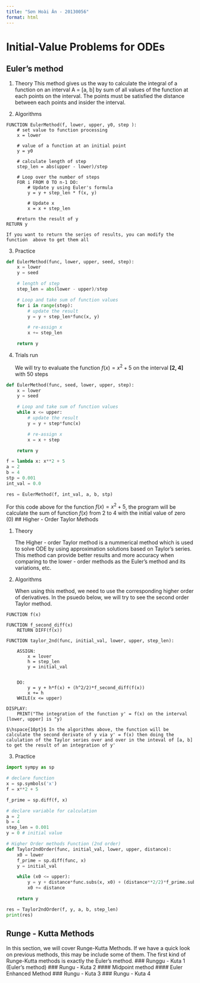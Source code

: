 ```yaml
---
title: "Sơn Hoài Ân - 20130056"
format: html
---
```


# Initial-Value Problems for ODEs

## Euler's method

1. Theory
    This method gives us the way to calculate the integral of a function on an interval A = [a, b] by sum of all values of the function at each points on the interval. The points must be satisfied the distance between each points and insider the interval.

2. Algorithms 

```pseudo
FUNCTION EulerMethod(f, lower, upper, y0, step ):
    # set value to function processing
    x = lower

    # value of a function at an initial point
    y = y0
    
    # calculate length of step
    step_len = abs(upper - lower)/step

    # Loop over the number of steps
    FOR i FROM 0 TO n-1 DO:
        # Update y using Euler's formula
        y = y + step_len * f(x, y)
        
        # Update x
        x = x + step_len

    #return the result of y
RETURN y 
```
    
    If you want to return the series of results, you can modify the  function  above to get them all

3. Practice \

```python
def EulerMethod(func, lower, upper, seed, step):
    x = lower
    y = seed

    # length of step
    step_len = abs(lower - upper)/step

    # Loop and take sum of function values
    for i in range(step):
        # update the result
        y = y + step_len*func(x, y)

        # re-assign x
        x += step_len

    return y
```

4. Trials run 

    We will try to evaluate the function $f(x) =  x^2 + 5$ on the interval **[2, 4]** with 50 steps

```python
def EulerMethod(func, seed, lower, upper, step):
    x = lower
    y = seed

    # Loop and take sum of function values
    while x <= upper:
        # update the result
        y = y + step*func(x)

        # re-assign x
        x = x + step

    return y

f = lambda x: x**2 + 5
a = 2
b = 4
stp = 0.001
int_val = 0.0

res = EulerMethod(f, int_val, a, b, stp)
```

For this code above for the function $f(x) = x^2 + 5$, the program will be calculate the sum of function $f(x)$ from 2 to 4 with the initial value of zero (0)
## Higher - Order Taylor Methods

1. Theory \

    The Higher - order Taylor method is a nummerical method which is used to solve ODE by using approximation solutions based on Taylor's series. This method can provide better results and more accuracy when comparing to the lower - order methods as the Euler's method and its variations, etc. 

2. Algorithms \

    When using this method, we need to use the corresponding higher order of derivatives. In the psuedo below, we will try to see the second order Taylor method.

```pseudo
FUNCTION f(x)

FUNCTION f_second_diff(x)
    RETURN DIFF(f(x))

FUNCTION taylor_2nd(func, initial_val, lower, upper, step_len):
    
    ASSIGN:
        x = lover
        h = step_len
        y = initial_val


    DO:
        y = y + h*f(x) + (h^2/2)*f_second_diff(f(x))
        x += h
    WHILE(x <= upper)
    
DISPLAY:
    PRINT("The integration of the function y' = f(x) on the interval [lower, upper] is "y)
```

    $\hspace{10pt}$ In the algorithms above, the function will be calculate the second derivate of y via y' = f(x) then doing the calulation of the Taylor series over and over in the inteval of [a, b] to get the result of an integration of y'

3. Practice \
```python
import sympy as sp

# declare function
x = sp.symbols('x')
f = x**2 + 5

f_prime = sp.diff(f, x)

# declare variable for calculation
a = 2
b = 4
step_len = 0.001
y = 0 # initial value

# Higher Order methods Function (2nd order)
def Taylor2ndOrder(func, initial_val, lower, upper, distance):
    x0 = lower
    f_prime = sp.diff(func, x)
    y = initial_val

    while (x0 <= upper):
        y = y + distance*func.subs(x, x0) + (distance**2/2)*f_prime.subs(x, x0)
        x0 += distance

    return y

res = Taylor2ndOrder(f, y, a, b, step_len)
print(res)
```

## Runge - Kutta Methods
In this section, we will cover Runge-Kutta Methods. If we have a quick look on previous methods, this may be include some of them. The first kind of Runge-Kutta methods is exactly the Euler's method. 
### Runggu - Kuta 1 (Euler's method)
### Rungu - Kuta 2
#### Midpoint method
#### Euler Enhanced Method
### Rungu - Kuta 3
### Rungu - Kuta 4